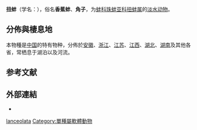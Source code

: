 {{Speciesbox
| status = LC
| status_system = iucn3.1
| status_ref ={{r|IUCN_166274}}
| taxon = Arconaia lanceolata
| authority = (Lea, 1856)
| synonyms_ref = {{r|IUCN_166274}}
| synonyms =
* ''[[Acuticosta|Acuticosta]] lanceolata'' {{small|(Lea, 1856)}}
* ''Arconaia conjungens'' {{small|(Liu 1979)}}
* ''[[Triquetra|Triquetra]] contorta'' {{small|Lea, 1857}}
* ''Triquetra lanceolata'' {{small|Lea, 1856}}
* ''[[Unio|Unio]] contortus'' {{small|Sowerby, 1868}} ssp. ''conjungens'' {{small|Heude, 1877}}
}}

'''扭蚌'''（学名：{{lang|la|''Arconaia lanceolata''}}），俗名'''香蕉蚌'''、'''角子'''{{r|id11262}}，为[[蚌科|蚌科]][[珠蚌亚科|珠蚌亚科]][[扭蚌属|扭蚌属]]的[[淡水动物|淡水动物]]{{r|id11262}}。

==分佈與棲息地==
本物種是[[中国|中国]]的特有物种{{r|id11262|IUCN_166274}}，分佈於[[安徽|安徽]]、[[浙江|浙江]]、[[江苏|江苏]]、[[江西|江西]]、[[湖北|湖北]]、[[湖南|湖南]]及其他各省{{r|id11262|IUCN_166274|Liu 1979}}，常栖息于湖泊以及河流{{r|id11262}}。

==参考文献==
{{reflist|refs=
<ref name='id11262'>{{cite web| url =http://www.bioinfo.cn/db05/BjdwSpecies.php?action=view&id=11262| archiveurl =https://web.archive.org/web/20160305024020/http://www.bioinfo.cn/db05/BjdwSpecies.php?action=view&id=11262| title =扭蚌| work =《中国动物物种编目数据库》| publisher =中国科学院微生物研究所| author =中国科学院动物研究所| archivedate =2016-03-05| accessdate =2017-10-22017-10-21| language =zh-hans| deadurl =yes}}</ref>
<ref name="IUCN_166274">{{IUCN |id=166274 |assessment_year=2011 |status=LC |version=3.1 |first=Jinghua |last=F. |taxon=Arconaia lanceolata |accessdate=2017-10-21 }}</ref>
<ref name="Liu 1979">{{cite book
 |last1=Liu   |first1=Y.
 |last2=Zhang |first2=W.
 |last3=Wang  |first3=Y.
 |last4=Wang  |first4=E.
 |year=1979
 |title=[[中国经济动物志|Economic fauna of China]]
 |volume=[[中国经济动物志#淡水软体动物|Freshwater Mollusca]]
 |publisher=[[科學出版社|Science Press]]
 |location=[[北京|Beijing]] }}</ref>
}}

==外部連結==
*{{Wikispecies-inline|Arconaia lanceolata}}
{{taxonbar}}
{{软体动物小作品}}

[[Category:扭蚌属|lanceolata]]
[[Category:單種屬軟體動物|Category:單種屬軟體動物]]